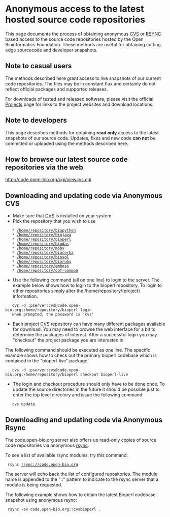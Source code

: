 =Anonymous access to the latest hosted source code repositories=

This page documents the process of obtaining anonymous [[wp:Concurrent_Versions_System | CVS]] or [[wp:Rsync | RSYNC]] based access to the source code repositories hosted by the Open Bioinformatics Foundation. These methods are useful for obtaining cutting edge sourcecode and developer snapshots. 

== Note to casual users ==

The methods described here grant access to live snapshots of our current code repositories. The files may be in constant flux and certainly do not reflect official packages and supported releases. 

For downloads of tested and released software, please visit the official [[Projects]] page for links to the project websites and download locations.

== Note to developers ==

This page describes methods for obtaining '''read only''' access to the latest snapshots of our source code. Updates, fixes and new code '''can not''' be committed or uploaded using the methods described here. 

==How to browse our latest source code repositories via the web==

http://code.open-bio.org/cgi/viewcvs.cgi

==Downloading and updating code via Anonymous CVS==

* Make sure that [[wp:Concurrent_Versions_System | CVS]] is installed on your system.
* Pick the repository that you wish to use
    * [http://code.open-bio.org/cgi/viewcvs.cgi/?cvsroot=biopython /home/repository/biopython]
    * [http://code.open-bio.org/cgi/viewcvs.cgi/?cvsroot=biojava /home/repository/biojava]
    * [http://code.open-bio.org/cgi/viewcvs.cgi/?cvsroot=bioperl /home/repository/bioperl]
    * [http://code.open-bio.org/cgi/viewcvs.cgi/?cvsroot=biodas /home/repository/biodas]
    * [http://code.open-bio.org/cgi/viewcvs.cgi/?cvsroot=biomoby /home/repository/moby]
    * [http://code.open-bio.org/cgi/viewcvs.cgi/?cvsroot=biocorba /home/repository/biocorba]
    * [http://code.open-bio.org/cgi/viewcvs.cgi/?cvsroot=biosql /home/repository/biosql]
    * [http://code.open-bio.org/cgi/viewcvs.cgi/?cvsroot=bioruby /home/repository/bioruby]
    * [http://code.open-bio.org/cgi/viewcvs.cgi/?cvsroot=emboss /home/repository/emboss]
    * [http://code.open-bio.org/cgi/viewcvs.cgi/?cvsroot=obf-common /home/repository/obf-common] 
* Use the following command (all on one line) to login to the server. The example below shows how to login to the bioperl repository. To login to other repositories simply alter the /home/repository/(project) information.
    cvs -d :pserver:cvs@code.open-bio.org:/home/repository/bioperl login
    when prompted, the password is 'cvs'
* Each project CVS repository can have many different packages available for download. You may need to browse the web interface for a bit to determine the packages of interest. After a successful login you may "checkout" the project package you are interested in.
The following command should be executed as one line. The specific example shows how to check out the primary bioperl codebase which is contained in the "bioperl-live" package.
    cvs -d :pserver:cvs@code.open-bio.org:/home/repository/bioperl checkout bioperl-live
* The login and checkout procedure should only have to be done once. To update the source directories in the future it should be possible just to enter the top level directory and issue the following command:
    cvs update

==Downloading and updating code via Anonymous Rsync==

The code.open-bio.org server also offers up read-only copies of source code repositories via anonymous [[wp:Rsync | rsync]]. 

To see a list of available rsync modules, try this command:

  rsync rsync://code.open-bio.org

The server will echo back the list of configured repositories. The module name is appended to the "::" pattern to indicate to the rsync server that a module is being requested. 

The following example shows how to obtain the latest Bioperl codebase snapshot using anonymous rsync:

  rsync -av code.open-bio.org::cvsbioperl .